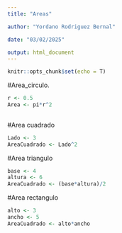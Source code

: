 ```yaml
---
title: "Areas"

author: "Yordano Rodriguez Bernal"

date: "03/02/2025"

output: html_document
---
```


```r

knitr::opts_chunk$set(echo = T)

```

#Area_circulo.


```r

r <- 0.5
Area <- pi*r^2
  
```

#Area cuadrado

```r
Lado <- 3
AreaCuadrado <- Lado^2

```

#Area triangulo

```r
base <- 4
altura <- 6
AreaCuadrado <- (base*altura)/2

```

#Area rectangulo

```r
alto <- 3
ancho <- 5
AreaCuadrado <- alto*ancho

```